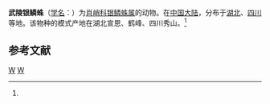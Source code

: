 {{Speciesbox
| taxon = Leucauge wulingensis
| binomial_authority = (Song et Zhu, 1992)<ref name='id13394'>{{cite web| url =http://www.bioinfo.cn/db05/BjdwSpecies.php?action=view&id=13394| title =武陵银鳞蛛| work =《中国动物物种编目数据库》| publisher =中国科学院微生物研究所| author =中国科学院动物研究所| accessdate =2009-04-28| deadurl =yes| archiveurl =https://web.archive.org/web/20160305055039/http://www.bioinfo.cn/db05/BjdwSpecies.php?action=view&id=13394| archivedate =2016-03-05}}</ref>
}}

'''武陵银鳞蛛'''（[[学名|学名]]：{{lang|la|''Leucauge wulingensis''}}）为[[肖峭科|肖峭科]][[银鳞蛛属|银鳞蛛属]]的动物。在[[中国大陆|中国大陆]]，分布于[[湖北|湖北]]、[[四川|四川]]等地。该物种的模式产地在湖北宣恩、鹤峰、四川秀山。<ref name='id13394'/>

== 参考文献 ==
{{reflist}}

{{taxonbar}}
[[Category:_1992年描述的动物|W]]
[[Category:银鳞蛛属|W]]